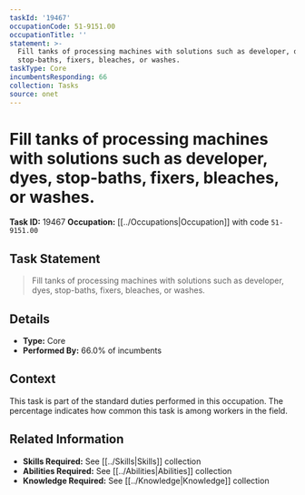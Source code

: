 ```yaml
---
taskId: '19467'
occupationCode: 51-9151.00
occupationTitle: ''
statement: >-
  Fill tanks of processing machines with solutions such as developer, dyes,
  stop-baths, fixers, bleaches, or washes.
taskType: Core
incumbentsResponding: 66
collection: Tasks
source: onet
---
```

# Fill tanks of processing machines with solutions such as developer, dyes, stop-baths, fixers, bleaches, or washes.

**Task ID:** 19467
**Occupation:** [[../Occupations|Occupation]] with code `51-9151.00`

## Task Statement

> Fill tanks of processing machines with solutions such as developer, dyes, stop-baths, fixers, bleaches, or washes.

## Details

- **Type:** Core
- **Performed By:** 66.0% of incumbents

## Context

This task is part of the standard duties performed in this occupation. The percentage indicates how common this task is among workers in the field.

## Related Information

- **Skills Required:** See [[../Skills|Skills]] collection
- **Abilities Required:** See [[../Abilities|Abilities]] collection
- **Knowledge Required:** See [[../Knowledge|Knowledge]] collection
